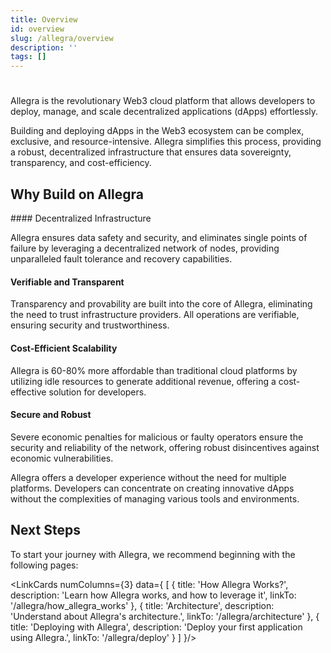```yaml
---
title: Overview
id: overview
slug: /allegra/overview
description: ''
tags: []
---
```



#

<ImageComponent className="main-page-logo" wrapperClass="main-page-theme"/>

Allegra is the revolutionary Web3 cloud platform that allows developers to deploy, manage, and scale decentralized applications (dApps) effortlessly.

Building and deploying dApps in the Web3 ecosystem can be complex, exclusive, and resource-intensive. Allegra simplifies this process, providing a robust, decentralized infrastructure that ensures data sovereignty, transparency, and cost-efficiency.

## Why Build on Allegra

<Steps showNumbers={false}>
#### Decentralized Infrastructure

Allegra ensures data safety and security, and eliminates single points of failure by leveraging a decentralized network of nodes, providing unparalleled fault tolerance and recovery capabilities.

#### Verifiable and Transparent

Transparency and provability are built into the core of Allegra, eliminating the need to trust infrastructure providers. All operations are verifiable, ensuring security and trustworthiness.

#### Cost-Efficient Scalability

Allegra is 60-80% more affordable than traditional cloud platforms by utilizing idle resources to generate additional revenue, offering a cost-effective solution for developers.

#### Secure and Robust

Severe economic penalties for malicious or faulty operators ensure the security and reliability of the network, offering robust disincentives against economic vulnerabilities.

</Steps>

Allegra offers a developer experience without the need for multiple platforms. Developers can concentrate on creating innovative dApps without the complexities of managing various tools and environments.

## Next Steps

To start your journey with Allegra, we recommend beginning with the following pages:

<LinkCards numColumns={3} data={
  [
    {
      title: 'How Allegra Works?',
      description: 'Learn how Allegra works, and how to leverage it',
      linkTo: '/allegra/how_allegra_works'
    },
    {
      title: 'Architecture',
      description: 'Understand about Allegra\'s architecture.',
      linkTo: '/allegra/architecture'
    },
    {
      title: 'Deploying with Allegra',
      description: 'Deploy your first application using Allegra.',
      linkTo: '/allegra/deploy'
    }
  ]
}/>
